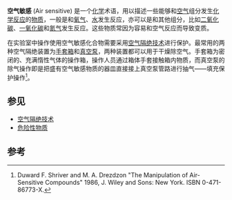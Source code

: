'''空气敏感''' (Air sensitive) 是一个[[化学|化学]]术语，用以描述一些能够和[[空气|空气]]组分发生[[化学反应|化学反应]]的[[化合物|物质]]，一般是和[[氧气|氧气]]、[[水|水]]发生反应，亦可以是和其他组分，比如[[二氧化碳|二氧化碳]]、[[一氧化碳|一氧化碳]]和[[氮气|氮气]]发生反应。这些物质常因为容易和空气反应而导致变质。

在实验室中操作使用空气敏感化合物需要采用[[空气隔绝技术|空气隔绝技术]]进行保护。最常用的两种空气隔绝装置为[[手套箱|手套箱]]和[[真空泵|真空泵]]，两种装置都可以用于干燥除空气。手套箱为密闭的、充满惰性气体的操作箱，操作人员通过箱体手套接触箱内物质，而真空泵的除气操作即是把盛有空气敏感物质的器皿直接接上真空泵管路进行抽气——填充保护操作<ref>Duward F. Shriver and M. A. Drezdzon "The Manipulation of Air-Sensitive Compounds"  1986, J. Wiley and Sons: New York. ISBN 0-471-86773-X.</ref>。

==参见==

*[[空气隔绝技术|空气隔绝技术]]
*[[危险性物质|危险性物质]]

==参考==

<references/>

{{Chemistry-stub}}